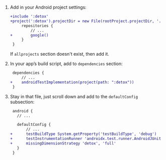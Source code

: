 1. Add in your Android project settings:

    ```diff title="android/settings.gradle"
    +include ':detox'
    +project(':detox').projectDir = new File(rootProject.projectDir, '../node_modules/detox/android/detox')
         repositories {
             // ...
    +        google()
         }
     }
    ```

    If `allprojects` section doesn't exist, then add it.

1. In your app’s build script, add to `dependencies` section:

    ```diff title="android/app/build.gradle"
     dependencies {
         // ...
    +    androidTestImplementation(project(path: ":detox"))
     }
    ```

1. Stay in that file, just scroll down and add to the `defaultConfig` subsection:

    ```diff title="android/app/build.gradle"
     android {
       // ...

       defaultConfig {
           // ...
    +      testBuildType System.getProperty('testBuildType', 'debug')  // This will later be used to control the test apk build type
    +      testInstrumentationRunner 'androidx.test.runner.AndroidJUnitRunner'
    +      missingDimensionStrategy 'detox', 'full'
       }
     }
    ```
